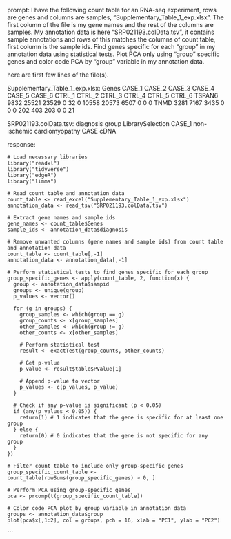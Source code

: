 prompt:
I have the following count table for an RNA-seq experiment, rows are genes and columns are samples, "Supplementary_Table_1_exp.xlsx". The first column of the file is my gene names and the rest of the columns are samples. My annotation data is here  "SRP021193.colData.tsv", it contains sample annotations and rows of this matches the columns of count table, first column is the sample ids. Find genes specific for each "group" in my annotation data  using statistical tests. Plot PCA only using "group" specific genes and color code PCA by "group" variable in my annotation data.

here are first few lines of the file(s).

Supplementary_Table_1_exp.xlsx:
Genes	CASE_1	CASE_2	CASE_3	CASE_4	CASE_5	CASE_6	CTRL_1	CTRL_2	CTRL_3	CTRL_4	CTRL_5	CTRL_6
TSPAN6	9832	25521	23529	0	32	0	10558	20573	6507	0	0	 0
TNMD	3281	 7167	 3435	0	 0	0	  202	  403	 203	0	0	21


SRP021193.colData.tsv:
diagnosis	group	LibrarySelection
CASE_1	non-ischemic cardiomyopathy	CASE	cDNA


response:
```
# Load necessary libraries
library("readxl")
library("tidyverse")
library("edgeR")
library("limma")

# Read count table and annotation data
count_table <- read_excel("Supplementary_Table_1_exp.xlsx")
annotation_data <- read_tsv("SRP021193.colData.tsv")

# Extract gene names and sample ids
gene_names <- count_table$Genes
sample_ids <- annotation_data$diagnosis

# Remove unwanted columns (gene names and sample ids) from count table and annotation data
count_table <- count_table[,-1]
annotation_data <- annotation_data[,-1]

# Perform statistical tests to find genes specific for each group
group_specific_genes <- apply(count_table, 2, function(x) {
  group <- annotation_data$sampid
  groups <- unique(group)
  p_values <- vector()
  
  for (g in groups) {
    group_samples <- which(group == g)
    group_counts <- x[group_samples]
    other_samples <- which(group != g)
    other_counts <- x[other_samples]
    
    # Perform statistical test
    result <- exactTest(group_counts, other_counts)
    
    # Get p-value
    p_value <- result$table$PValue[1]
    
    # Append p-value to vector
    p_values <- c(p_values, p_value)
  }
  
  # Check if any p-value is significant (p < 0.05)
  if (any(p_values < 0.05)) {
    return(1) # 1 indicates that the gene is specific for at least one group
  } else {
    return(0) # 0 indicates that the gene is not specific for any group
  }
})

# Filter count table to include only group-specific genes
group_specific_count_table <- count_table[rowSums(group_specific_genes) > 0, ]

# Perform PCA using group-specific genes
pca <- prcomp(t(group_specific_count_table))

# Color code PCA plot by group variable in annotation data
groups <- annotation_data$group
plot(pca$x[,1:2], col = groups, pch = 16, xlab = "PC1", ylab = "PC2")
```
```
